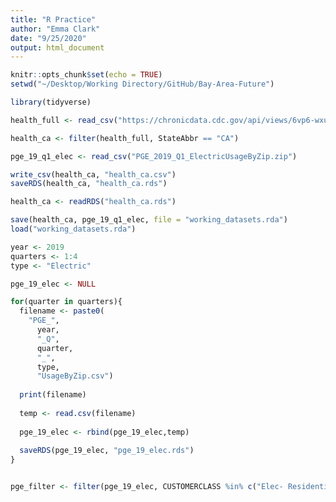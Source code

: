 ```yaml
---
title: "R Practice"
author: "Emma Clark"
date: "9/25/2020"
output: html_document
---
```


```r
knitr::opts_chunk$set(echo = TRUE)
setwd("~/Desktop/Working Directory/GitHub/Bay-Area-Future")

```

```r
library(tidyverse)

health_full <- read_csv("https://chronicdata.cdc.gov/api/views/6vp6-wxuq/rows.csv?accessType=DOWNLOAD")

```

```r
health_ca <- filter(health_full, StateAbbr == "CA")
```

```r
pge_19_q1_elec <- read_csv("PGE_2019_Q1_ElectricUsageByZip.zip")
```

```r
write_csv(health_ca, "health_ca.csv")
saveRDS(health_ca, "health_ca.rds")

health_ca <- readRDS("health_ca.rds")

save(health_ca, pge_19_q1_elec, file = "working_datasets.rda")
load("working_datasets.rda")
```

```r
year <- 2019
quarters <- 1:4
type <- "Electric"

pge_19_elec <- NULL

for(quarter in quarters){
  filename <- paste0(
    "PGE_",
      year,
      "_Q",
      quarter,
      "_",
      type,
      "UsageByZip.csv")
  
  print(filename)
  
  temp <- read.csv(filename)
  
  pge_19_elec <- rbind(pge_19_elec,temp)
  
  saveRDS(pge_19_elec, "pge_19_elec.rds")
}



```

```r
pge_filter <- filter(pge_19_elec, CUSTOMERCLASS %in% c("Elec- Residential","Elec- Commercial"))
```

